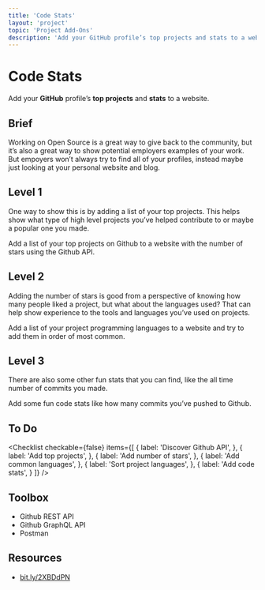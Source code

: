 ```yaml
---
title: 'Code Stats'
layout: 'project'
topic: 'Project Add-Ons'
description: 'Add your GitHub profile’s top projects and stats to a website.'
---
```



<ProjectHeader>

# Code Stats

Add your <strong className="color-blue">GitHub</strong> profile’s <strong className="color-purple">top projects</strong> and <strong className="color-purple">stats</strong> to a website.

</ProjectHeader>

<ProjectContent>

## Brief

Working on Open Source is a great way to give back to the community, but it’s also a great way to show potential employers examples of your work. But empoyers won’t always try to find all of your profiles, instead maybe just looking at your personal website and blog.

## Level 1

One way to show this is by adding a list of your top projects. This helps show what type of high level projects you’ve helped contribute to or maybe a popular one you made.

Add a list of your top projects on Github to a website with the number of stars using the Github API.

<LoginRequired>

## Level 2

Adding the number of stars is good from a perspective of knowing how many people liked a project, but what about the languages used? That can help show experience to the tools and languages you’ve used on projects.

Add a list of your project programming languages to a website and try to add them in order of most common.

## Level 3

There are also some other fun stats that you can find, like the all time number of commits you made.

Add some fun code stats like how many commits you’ve pushed to Github.

</LoginRequired>

</ProjectContent>

<ProjectSidebar>

## To Do

<Checklist checkable={false} items={[
  {
    label: 'Discover Github API',
  },
  {
    label: 'Add top projects',
  },
  {
    label: 'Add number of stars',
  },
  {
    label: 'Add common languages',
  },
  {
    label: 'Sort project languages',
  },
  {
    label: 'Add code stats',
  }
]} />

## Toolbox
- Github REST API
- Github GraphQL API
- Postman

## Resources
- [bit.ly/2XBDdPN](https://bit.ly/2XBDdPN)

</ProjectSidebar>